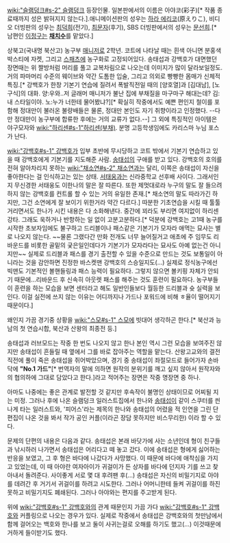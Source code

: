 {{{#!html
<img src="http://livedoor.blogimg.jp/sekibunkan/imgs/4/a/4adf08c6.bmp" width=600>
}}}

[[wiki:"슬램덩크#s-2" 슬램덩크]] 등장인물. 일본판에서의 이름은 아야코(彩子)[* 작품 종료때까지 성은 밝혀지지 않는다.].애니메이션판의 성우는 [[하라 에리코]](原えりこ), 비디오 더빙판의 성우는 [[최덕희]](전기), [[최문자]](후기), SBS 더빙판에서의 성우는 [[문선희]].[* 남편인 [[이정구]]는 '''[[채치수]]'''를 맡았다.]

상북고(국내명 북산고) 농구부 [[매니저]]로 2학년. 코트에 나타날 때는 흰색 아니면 분홍색 박스티에 자켓, 그리고 [[스패츠]]에 농구화로 고정되어있다. 송태섭과 강백호가 대면했던 장면때는 위 짤방처럼 머리를 풀고 교복차림으로 나오는데 이미지가 많이 달라보일정도. 거의 파마머리 수준의 웨이브와 약간 도톰한 입술, 그리고 의외로 빵빵한 몸매가 신체적 특징.[* 강백호가 한창 기본기 연습에 질려서 폭발직전일 때의 [양호열]과 [김대남], [노구식]의 대화. 양:우와..저 글래머 매니저가 불난 집에 부채질을 마구마구 해대는데? 김:내 스타일이야. 노:누가 너한테 물어봤냐?][* 확실히 작중에서도 예쁜 편인지 철이를 포함해 정대만이 불러온 불량배들은 물론, 정대만 본인도 자기 취향이라고 인정했다. --다만 정대만이 농구부에 합류한 후에는 거의 교류가 없다.--]  그 외에 특징적인 아이템은 야구모자와 [[wiki:"하리센#s-1"하리센(부채)]]. 분명 고등학생임에도 카리스마 누님 포스가 난다.

[[wiki:"강백호#s-1" 강백호]]가 입부 초반에 무시당하고 코트 밖에서 기본기 연습하고 있을 때 강백호에게 기본기를 지도해준 사람. [[송태섭]]의 구애를 받고 있다. 강백호의 호의를 전혀 알아차리지 못하는 [[wiki:"채소연#s-2" 채소연]]과는 달리, 이쪽은 송태섭이 자신을 좋아한다는 걸 인식하고는 있는 상태. [[서태웅]]과는 신라중학교 선후배 사이다. 그래서인지 무신경한 서태웅도 이한나의 말은 잘 따른다. 또한 제멋대로라 누구의 말도 잘 들으려 하지 않는 강백호를 컨트롤 할 수 있는 거의 유일한 존재.[* 채소연의 말도 따라가긴 하지만, 그건 소연에게 잘 보이기 위한거라 약간 다르다.]  따분한 기초연습을 시킬 때 툴툴거리면서도 한나가 시킨 내용은 다 소화해낸다. 중간에 꾀라도 부리면 여지없이 하리센 강타. 그래도 욱하거나 반항하는 일 없이 고분고분하다.[* 덕분에 강백호는 고1때 농구를 시작한 초보자임에도 불구하고 드리블이나 패스같은 기본기가 모자라 애먹는 묘사는 별로 나오지 않는다. ~~물론 그랬다간 만화 전개도 너무 늘어질거고 애초에 주 임무도 리바운드를 비롯한 골밑의 궂은일인데다가 기본기가 모자라다는 묘사도 아예 없는건 아니지만~~ 실제로 드리블과 패스를 경기 출전할 수 있을 수준으로 만드는 것도 보통일이 아니라는 것을 감안하면 진정한 바스켓맨 강백호의 스승일지도(...) 실제로 정식농구에선 빅맨도 기본적인 볼핸들링과 패스 능력이 필요하다. 그렇지 않으면 볼키핑 자체가 안되기 때문에...리바운드 후 신속히 아웃렛 패스를 해주는 것도 훈련이 필요하다. 농구부들이 훈련을 하는 모습을 보면 센터라고 해도 일반인들보다 월등한 드리블과 슛 실력을 보인다. 이걸 실전에 쓰지 않는 이유는 어디까지나 가드나 포워드에 비해 ㅎ율이 떨어지기 때문이다.]

왜인지 가끔 경기중 상황을 [[wiki:"스모#s-1" 스모]]에 빗대어 생각하곤 한다.[* 북산과 능남의 첫 연습시합, 북산과 산왕의 최종전 등.]

송태섭과 러브모드는 작중 한 번도 나오지 않고 한나 본인 역시 그런 모습을 보여주진 않지만 송태섭이 흔들릴 때 옆에서 그를 바로 잡아주는 역할을 맡는다. 산왕고교와의 결전 직전에 풀이 죽은 송태섭을 쥐어박았으며, 경기 중 송태섭이 좌절모드로 들어가자 손바닥에 '''"No.1 가드"'''[* 번역자의 말에 의하면 원작의 분위기를 깨고 싶지 않아서 원작자와의 협의하에 그대로 담았다고 한다.]라고 적어주는 장면은 작중 명장면 중 하나.

아마도 나중에는 좋은 관계로 발전할 것 같지만 후속작이 불명인 상태이므로 어찌될 지는 미정. 그러나 후에 나온 슬램덩크 일러스트집에서 한나와 [[송태섭]]이 같이 스쿠터를 씐나게 타는 일러스트와, '피어스'라는 제목의 한나와 송태섭의 어렸을 적 인연을 그린 단편집이 나온 것을 봐서 작가 공인 커플(이라곤 장담 못하지만 비스무리한) 이라 할 수 있다.

문제의 단편의 내용은 다음과 같다. 송태섭은 본래 바닷가에 사는 소년인데 형이 친구들과 낚시하러 나가면서 송태섭은 어리다고 떼 놓고 갔다. 이에 송태섭은 형에게 싫어하는 반응을 보였고, 그 후 형은 바다에 나갔다가 사망했다. 이 때문에 바다에 애착심을 가지고 있었는데, 이 때 아야란 여자아이가 귀걸이가 든 상자를 바다에 던지자 기를 쓰고 찾아내서 돌려준다. 사이좋게 서로 몇 대 후려팬 후(…) 송태섭은 자신의 비밀기지로 아야를 데려간 후 거기서 귀걸이를 하려고 시도한다. 그러나 어머니한테 들켜 귀걸이를 하진 못하고 비밀기지도 폐쇄된다. 그러나 아야와는 편지를 주고받게 된다.

위에 [[wiki:"강백호#s-1" 강백호]]와의 관계 때문인지 가끔 가다 [[wiki:"강백호#s-1" 강백호]]와 커플링으로 나오는 경우가 있다. 실제로 작중에서 송태섭은 강백호와의 첫만남에서 함께 걸어오는 백호와 한나를 보고 둘이 사귀는걸로 오해를 하기도 했고(…) 이것때문에 거하게 들이받기도 했다.
